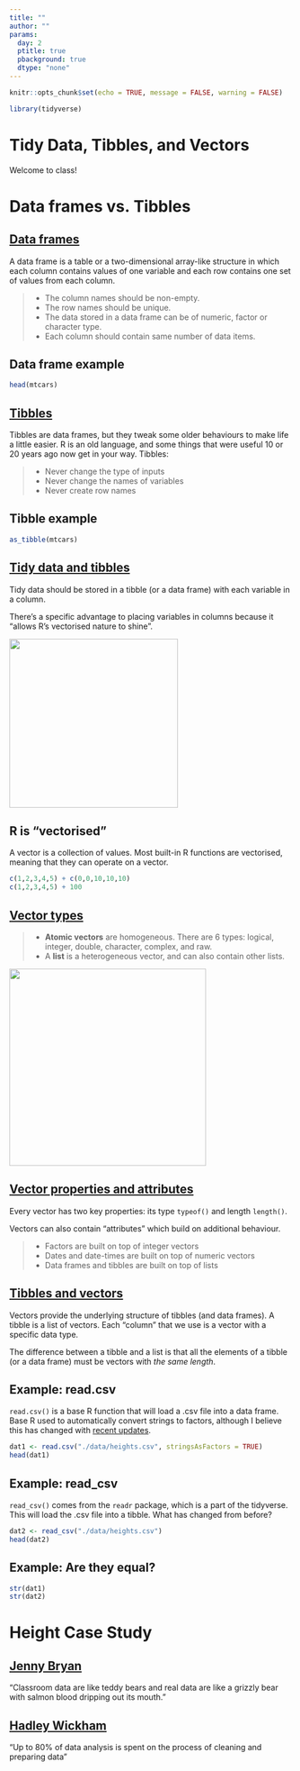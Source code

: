 ```yaml
---
title: ""
author: ""
params:
  day: 2
  ptitle: true
  pbackground: true
  dtype: "none"
---
```


```r
knitr::opts_chunk$set(echo = TRUE, message = FALSE, warning = FALSE)

library(tidyverse)
```

# Tidy Data, Tibbles, and Vectors {data-background=#f7d754}

Welcome to class!

# Data frames vs. Tibbles {data-background=#f7d754}

## [Data frames](https://www.tutorialspoint.com/r/r_data_frames.htm#:~:text=A%20data%20frame%20is%20a,of%20values%20from%20each%20column.&text=The%20data%20stored%20in%20a,numeric%2C%20factor%20or%20character%20type.)

A data frame is a table or a two-dimensional array-like structure in which each column contains values of one variable and each row contains one set of values from each column.

>- The column names should be non-empty.
>- The row names should be unique.
>- The data stored in a data frame can be of numeric, factor or character type.
>- Each column should contain same number of data items.

## Data frame example

```r
head(mtcars)
```

## [Tibbles](https://r4ds.had.co.nz/tibbles.html)

Tibbles are data frames, but they tweak some older behaviours to make life a little easier. R is an old language, and some things that were useful 10 or 20 years ago now get in your way. Tibbles:

>- Never change the type of inputs
>- Never change the names of variables
>- Never create row names

## Tibble example

```r
as_tibble(mtcars)
```
## [Tidy data and tibbles](https://r4ds.had.co.nz/tidy-data.html)

Tidy data should be stored in a tibble (or a data frame) with each variable in a column.

There's a specific advantage to placing variables in columns because it "allows R's vectorised nature to shine".

<!--- ![](images\tidy-1.png) --->
<img src="images/tidy-1.png"  height="300">

## R is "vectorised"

A vector is a collection of values. Most built-in R functions are vectorised, meaning that they can operate on a vector.

```r
c(1,2,3,4,5) + c(0,0,10,10,10)
c(1,2,3,4,5) + 100
```


## [Vector types](https://r4ds.had.co.nz/vectors.html)

>- **Atomic vectors** are homogeneous. There are 6 types: logical, integer, double, character, complex, and raw.
>- A **list** is a heterogeneous vector, and can also contain other lists.

<!--- ![](images/data-structures-overview.png) --->
<img src="images/data-structures-overview.png"  height="350">

## [Vector properties and attributes](https://r4ds.had.co.nz/vectors.html)

Every vector has two key properties: its type `typeof()` and length `length()`.

Vectors can also contain "attributes" which build on additional behaviour.

>- Factors are built on top of integer vectors
>- Dates and date-times are built on top of numeric vectors
>- Data frames and tibbles are built on top of lists

## [Tibbles and vectors](https://r4ds.had.co.nz/vectors.html)

Vectors provide the underlying structure of tibbles (and data frames). A tibble is a list of vectors. Each "column" that we use is a vector with a specific data type.

The difference between a tibble and a list is that all the elements of a tibble (or a data frame) must be vectors with *the same length*.


## Example: read.csv

`read.csv()` is a base R function that will load a .csv file into a data frame. Base R used to automatically convert strings to factors, although I believe this has changed with [recent updates](https://developer.r-project.org/Blog/public/2020/02/16/stringsasfactors/index.html).

```r
dat1 <- read.csv("./data/heights.csv", stringsAsFactors = TRUE)
head(dat1)
```

## Example: read_csv

`read_csv()` comes from the `readr` package, which is a part of the tidyverse. This will load the .csv file into a tibble. What has changed from before?

```r
dat2 <- read_csv("./data/heights.csv")
head(dat2)
```

## Example: Are they equal?

```r
str(dat1)
str(dat2)
```

# Height Case Study  {data-background=#f7d754}

## [Jenny Bryan](https://twitter.com/JennyBryan)

"Classroom data are like teddy bears and real data are like a grizzly bear with salmon blood dripping out its mouth."

## [Hadley Wickham](http://jstatsoft.org/v59/i10)

"Up to 80% of data analysis is spent on the process of cleaning and preparing data"




